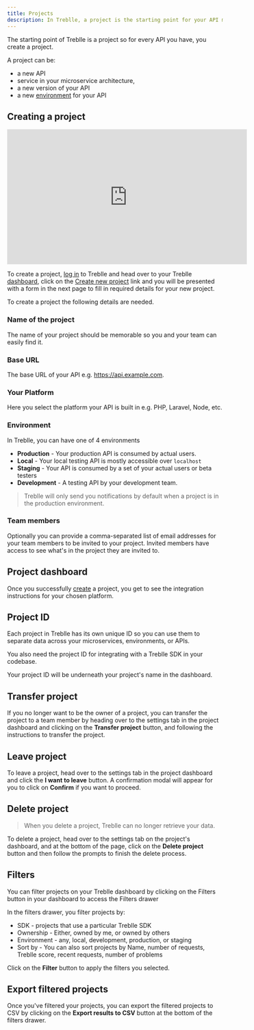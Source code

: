 ```yaml
---
title: Projects
description: In Treblle, a project is the starting point for your API management and monitoring.
---
```


The starting point of Treblle is a project so for every API you have, you create a project.

A project can be:

- a new API
- service in your microservice architecture,
- a new version of your API
- a new [environment](/en/dashboard/projects#environment) for your API

## Creating a project

<iframe width="560" height="315" src="https://www.youtube.com/embed/3pBIJhua7ac" aria-label="YouTube video player" frameborder="0" allow="accelerometer; autoplay; clipboard-write; encrypted-media; gyroscope; picture-in-picture; web-share" allowfullscreen></iframe>

To create a project, <a href="https://app.treblle.com/login" target="_blank">log in</a> to Treblle and head over to your Treblle <a href="https://app.treblle.com">dashboard</a>, click on the <a href="https://app.treblle.com/projects/create" target="_blank">Create new project</a> link and you will be presented with a form in the next page to fill in required details for your new project.

To create a project the following details are needed.

### Name of the project

The name of your project should be memorable so you and your team can easily find it.

### Base URL

The base URL of your API e.g. https://api.example.com.

### Your Platform

Here you select the platform your API is built in e.g. PHP, Laravel, Node, etc.

### Environment

In Treblle, you can have one of 4 environments

- **Production** - Your production API is consumed by actual users.
- **Local** - Your local testing API is mostly accessible over `localhost`
- **Staging** - Your API is consumed by a set of your actual users or beta testers
- **Development** - A testing API by your development team.

> Treblle will only send you notifications by default when a project is in the production environment.

### Team members

Optionally you can provide a comma-separated list of email addresses for your team members to be invited to your project. Invited members have access to see what's in the project they are invited to.

## Project dashboard

Once you successfully [create](/en/dashboard/projects#creating-a-project) a project, you get to see the integration instructions for your chosen platform.

## Project ID

Each project in Treblle has its own unique ID so you can use them to separate data across your microservices, environments, or APIs.

You also need the project ID for integrating with a Treblle SDK in your codebase.

Your project ID will be underneath your project's name in the dashboard.

## Transfer project

If you no longer want to be the owner of a project, you can transfer the project to a team member by heading over to the settings tab in the project dashboard and clicking on the **Transfer project** button, and following the instructions to transfer the project.

## Leave project

To leave a project, head over to the settings tab in the project dashboard and click the **I want to leave** button. A confirmation modal will appear for you to click on **Confirm** if you want to proceed.

## Delete project

> When you delete a project, Treblle can no longer retrieve your data.

To delete a project, head over to the settings tab on the project's dashboard, and at the bottom of the page, click on the **Delete project** button and then follow the prompts to finish the delete process.

## Filters

You can filter projects on your Treblle dashboard by clicking on the Filters button in your dashboard to access the Filters drawer

In the filters drawer, you filter projects by:

- SDK - projects that use a particular Treblle SDK
- Ownership - Either, owned by me, or owned by others
- Environment - any, local, development, production, or staging
- Sort by - You can also sort projects by Name, number of requests, Treblle score, recent requests, number of problems

Click on the **Filter** button to apply the filters you selected.

## Export filtered projects

Once you've filtered your projects, you can export the filtered projects to CSV by clicking on the **Export results to CSV** button at the bottom of the filters drawer.